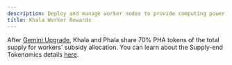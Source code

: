 ```yaml
---
description: Deploy and manage worker nodes to provide computing power on Phala Network.
title: Khala Worker Rewards
---
```



After [Gemini Upgrade](https://khala.subsquare.io/democracy/referendum/27), Khala and Phala share 70% PHA tokens of the total supply for workers' subsidy allocation. You can learn about the Supply-end Tokenomics details [here](/compute-providers/basic-info/worker-rewards).
